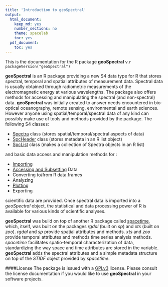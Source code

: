 ```yaml
---
title: 'Introduction to geoSpectral'
output:
  html_document:
    keep_md: yes
    number_sections: no
    theme: spacelab
    toc: yes
  pdf_document:
    toc: yes
---
```



This is the documentation for the R package **geoSpectral** v.`r packageVersion("geoSpectral")`


**geoSpectral** is an R package providing a new S4 data type for R that stores spectral, temporal and spatial attributes of measurement data.  Spectral data is usually obtained through radiometric measurements of the electromagnetic energy at various wavelengths. The package also offers methods for accessing and manipulating the spectral (and non-spectral) data. **geoSpectral** was initially created to answer needs encountered in bio-optical oceanography, remote sensing, environmental and earth sciences. However anyone using spatial/temporal/spectral data of any kind can possibly make use of tools and methods provided by the package. The following S4 classes:

* [Spectra](#the-spectra-class) class (stores spatial/temporal/spectral aspects of data)
* [SpcHeader](#the-spcheader-class) class (stores metadata in an R list object)
* [SpcList](#the-spclist-class) class (makes a collection of Spectra objects in an R list)

and basic data access and manipulation methods for :

+ [Importing](#importing-data)
+ [Accessing and Subsetting](#accessing-data) Data
+ Converting to/from R data.frames
+ Analyzing
+ [Plotting](#plotting)
+ Exporting

scientific data are provided. Once spectral data is imported into a *geoSpectral* object, the  statistical and data processing power of R is available for various kinds of scientific analyses. 

**geoSpectral** was build on top of another R package called [spacetime](http://cran.r-project.org/web/packages/spacetime/index.html), which, itself, was built on the packages *rgdal* (built on *sp*) and *xts* (built on *zoo*). *rgdal* and *sp* provide spatial attributes and methods. *xts* and *zoo* provide temporal attributes and methods time series analysis methods. *spacetime* facilitates spatio-temporal characterization of data, standardizing the way space and time attributes are stored in the variable. **geoSpectral** adds the spectral attributes and a simple metadata structure on top of the *STIDF* object provided by *spacetime*.

####License
The package is issued with a [GPLv3](http://www.gnu.org/copyleft/gpl.html) license. Please consult the license documentation if you would like to use **geoSpectral** in your software projects.

